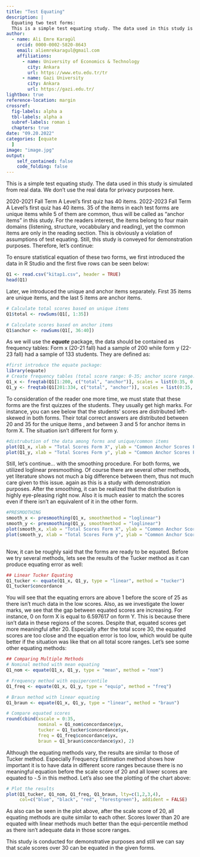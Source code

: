 ```yaml
---
title: "Test Equating"
description: |
  Equating two test forms: 
  This is a simple test equating study. The data used in this study is simulated from real data. We don't use the real data for privacy purposes here.
author:
  - name: Ali Emre Karagül
    orcid: 0000-0002-5820-8643
    email: aliemrekaragul@gmail.com
    affiliations:
      - name: University of Economics & Technology
        city: Ankara
        url: https://www.etu.edu.tr/tr
      - name: Gazi University
        city: Ankara
        url: https://gazi.edu.tr/
lightbox: true
reference-location: margin
crossref:
  fig-labels: alpha a    
  tbl-labels: alpha a    
  subref-labels: roman i 
  chapters: true
date: "09.20.2022"
categories: [equate
  ]
image: "image.jpg"
output:
    self_contained: false
    code_folding: false
---
```


This is a simple test equating study. The data used in this study is simulated from real data. We don't use the real data for privacy purposes here.

2020-2021 Fall Term A Level's first quiz has 40 items. 2022-2023 Fall Term A Level's first quiz has 40 items. 35 of the items in each test forms are unique items while 5 of them are common, thus will be called as "anchor items" in this study. For the readers interest, the items belong to four main domains (listening, structure, vocabbulary and reading), yet the common items are only in the reading section. This is obviously a violation of assumptions of test equating. Still, this study is conveyed for demonstration purposes. Therefore, let's continue:

To ensure statistical equation of these two forms, we first introduced the data in R Studio and the first five rows can be seen below:

```r
Q1 <- read.csv("kitap1.csv", header = TRUE)
head(Q1)

```

Later, we introduced the unique and anchor items separately. First 35 items are unique items, and the last 5 items are anchor items.

```r

# Calculate total scores based on unique items
Q1$total <- rowSums(Q1[, 1:35])

# Calculate scores based on anchor items
Q1$anchor <- rowSums(Q1[, 36:40])
```

As we will use the ***equate*** package, the data should be contained as frequency tables: Form x (20-21 fall) had a sample of 200 while form y (22-23 fall) had a sample of 133 students. They are defined as:

```r
#first introduce the equate package:
library(equate)
# Create frequency tables (total score range: 0-35; anchor score range: 0-5)
Q1_x <- freqtab(Q1[1:200, c("total", "anchor")], scales = list(0:35, 0:5))
Q1_y <- freqtab(Q1[201:334, c("total", "anchor")], scales = list(0:35, 0:5))

```

To consideration of the reader one more time, we must state that these forms are the first quizzes of the students. They usually get high marks. For instance, you can see below that the students' scores are distributed left-skewed in both forms. Their total correct answers are distributed between 20 and 35 for the unique items , and between 3 and 5 for anchor items in form X. The situation isn't different for form y.

```r
#distrubution of the data among forms and unique/common items
plot(Q1_x, xlab = "Total Scores Form X", ylab = "Common Anchor Scores Form X")
plot(Q1_y, xlab = "Total Scores Form y", ylab = "Common Anchor Scores Form y")
```

Still, let's continue... with the smoothing procedure. For both forms, we utilized loglinear presmoothing. Of course there are several other methods, yet literature shows not much a big difference between them, thus not much care given to this issue. again as this is a study with demonstration purposes. After the smoothing, it can be realized that the distribution is highly eye-pleasing right now. Also it is much easier to match the scores even if there isn't an equivalent of it in the other form.

```r
#PRESMOOTHING
smooth_x <- presmoothing(Q1_x, smoothmethod = "loglinear")
smooth_y <- presmoothing(Q1_y, smoothmethod = "loglinear")
plot(smooth_x, xlab = "Total Scores Form X", ylab = "Common Anchor Scores Form X")
plot(smooth_y, xlab = "Total Scores Form y", ylab = "Common Anchor Scores Form y")
 
```

Now, it can be roughly said that the forms are ready to be equated. Before we try several methods, lets see the results of the Tucker method as it can produce equating error as well:

```r
## Linear Tucker Equating
Q1_tucker <- equate(Q1_x, Q1_y, type = "linear", method = "tucker")
Q1_tucker$concordance
```

You will see that the equating errors are above 1 before the score of 25 as there isn't much data in the low scores. Also, as we investigate the lower marks, we see that the gap between equated scores are increasing. For instance, 0 on form X is equal to 6.597617 on form Y. This is because there isn't data in these regions of the scores. Despite that, equated scores get more meaningful after 20. Especially after the total score 30, the equated scores are too close and the equation error is too low, which would be quite better if the situation was like that on all total score ranges. Let's see some other equating methods:

```r
## Comparing Multiple Methods
# Nominal method with mean equating
Q1_nom <- equate(Q1_x, Q1_y, type = "mean", method = "nom")

# Frequency method with equipercentile
Q1_freq <- equate(Q1_x, Q1_y, type = "equip", method = "freq")

# Braun method with linear equating
Q1_braun <- equate(Q1_x, Q1_y, type = "linear", method = "braun")

# Compare equated scores
round(cbind(xscale = 0:35, 
            nominal = Q1_nom$concordance$yx,
            tucker = Q1_tucker$concordance$yx, 
            freq = Q1_freq$concordance$yx, 
            braun = Q1_braun$concordance$yx), 2)

```

Although the equating methods vary, the results are similar to those of Tucker method. Especially Frequency Estimation method shows how important it is to have data in different score ranges because there is no meaningful equation before the scale score of 20 and all lower scores are equated to -.5 in this method. Let's also see the plotting of the chart above:

```r
# Plot the results
plot(Q1_tucker, Q1_nom, Q1_freq, Q1_braun, lty=c(1,2,3,4),
     col=c("blue", "black", "red", "forestgreen"), addident = FALSE)
```

As also can be seen in the plot above, after the scale score of 20, all equating methods are quite similar to each other. Scores lower than 20 are equated with linear methods much better than the equi-percentile method as there isn't adequate data in those score ranges.

This study is conducted for demonstrative purposes and still we can say that scale scores over 30 can be equated in the given forms.
